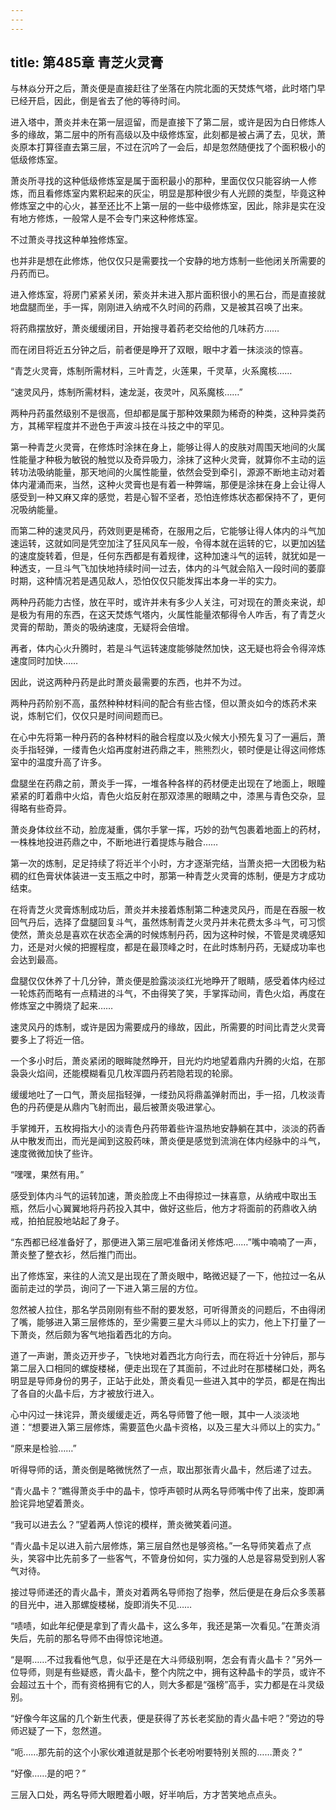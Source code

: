 ```yaml
---
---
---
```

title: 第485章 青芝火灵膏
---



与林焱分开之后，萧炎便是直接赶往了坐落在内院北面的天焚炼气塔，此时塔门早已经开启，因此，倒是省去了他的等待时间。

进入塔中，萧炎并未在第一层逗留，而是直接下了第二层，或许是因为白日修炼人多的缘故，第二层中的所有高级以及中级修炼室，此刻都是被占满了去，见状，萧炎原本打算径直去第三层，不过在沉吟了一会后，却是忽然随便找了个面积极小的低级修炼室。

萧炎所寻找的这种低级修炼室是属于面积最小的那种，里面仅仅只能容纳一人修炼，而且看修炼室内累积起来的灰尘，明显是那种很少有人光顾的类型，毕竟这种修炼室之中的心火，甚至还比不上第一层的一些中级修炼室，因此，除非是实在没有地方修炼，一般常人是不会专门来这种修炼室。

不过萧炎寻找这种单独修炼室。

也并非是想在此修炼，他仅仅只是需要找一个安静的地方炼制一些他闭关所需要的丹药而已。

进入修炼室，将房门紧紧关闭，萦炎并未进入那片面积很小的黑石台，而是直接就地盘腿而坐，手一挥，刚刚进入纳戒不久时间的药鼎，又是被其召唤了出来。

将药鼎摆放好，萧炎缓缓闭目，开始搜寻着药老交给他的几味药方……

而在闭目将近五分钟之后，前者便是睁开了双眼，眼中才着一抹淡淡的惊喜。

“青芝火灵膏，炼制所需材料，三叶青芝，火莲果，千灵草，火系魔核……

“速灵风丹，炼制所需材料，速龙涎，夜灵叶，风系魔核……”

两种丹药虽然级别不是很高，但却都是属于那种效果颇为稀奇的种类，这种异类药方，其稀罕程度并不逊色于声波斗技在斗技之中的罕见。

第一种青芝火灵膏，在修炼时涂抹在身上，能够让得人的皮肤对周围天地间的火属性能量才种极为敏锐的触觉以及奇异吸力，涂抹了这种火灵膏，就算你不主动的运转功法吸纳能量，那天地间的火属性能量，依然会受到牵引，源源不断地主动对着体内灌涌而来，当然，这种火灵膏也是有着一种弊端，那便是涂抹在身上会让得人感受到一种又麻又痒的感觉，若是心智不坚者，恐怕连修炼状态都保持不了，更何况吸纳能量。

而第二种的速灵风丹，药效则更是稀奇，在服用之后，它能够让得人体内的斗气加速运转，这就如同是凭空加注了狂风风车一般，令得本就在运转的它，以更加凶猛的速度旋转着，但是，任何东西都是有着规律，这种加速斗气的运转，就犹如是一种透支，一旦斗气飞加快地持续时间一过去，体内的斗气就会陷入一段时间的萎靡时期，这种情况若是遇见敌人，恐怕仅仅只能发挥出本身一半的实力。

两种丹药能力古怪，放在平时，或许并未有多少人关注，可对现在的萧炎来说，却是极为有用的东西，在这天焚炼气塔内，火属性能量浓郁得令人咋舌，有了青芝火灵膏的帮助，萧炎的吸纳速度，无疑将会倍增。

再者，体内心火升腾时，若是斗气运转速度能够陡然加快，这无疑也将会令得淬炼速度同时加快……

因此，说这两种丹药是此时萧炎最需要的东西，也并不为过。

两种丹药阶别不高，虽然种种材料间的配合有些古怪，但以萧炎如今的炼药术来说，炼制它们，仅仅只是时间间题而已。

在心中先将第一种丹药的各种材料的融合程度以及火候大小预先复习了一遍后，萧炎手指轻弹，一缕青色火焰再度射进药鼎之丰，熊熊烈火，顿时便是让得这间修炼室中的温度升高了许多。

盘腿坐在药鼎之前，萧炎手一挥，一堆各种各样的药材便走出现在了地面上，眼瞳紧紧的盯着鼎中火焰，青色火焰反射在那双漆黑的眼睛之中，漆黑与青色交杂，显得略有些奇异。

萧炎身体纹丝不动，脸庞凝重，偶尔手掌一挥，巧妙的劲气包裹着地面上的药材，一株株地投进药鼎之中，不断地进行着提炼与融合……

第一次的炼制，足足持续了将近半个小时，方才逐渐完结，当萧炎把一大团极为粘稠的红色膏状体装进一支玉瓶之中时，那第一种青芝火灵膏的炼制，便是方才成功结束。

在将青芝火灵膏炼制成功后，萧炎并未接着炼制第二种速灵风丹，而是在吞服一枚回气丹后，选择了盘腿回复斗气，虽然炼制青芝火灵丹并未花费太多斗气，可习惯使然，萧炎总是喜欢在状态全满的时候炼制丹药，因为这种时候，不管是灵魂感知力，还是对火候的把握程度，都是在最顶峰之时，在此时炼制丹药，无疑成功率也会达到最高。

盘腿仅仅休养了十几分钟，萧炎便是脸露淡淡红光地睁开了眼睛，感受着体内经过一轮炼药而略有一点精进的斗气，不由得笑了笑，手掌挥动间，青色火焰，再度在修炼室之中腾烧了起来……

速灵风丹的炼制，或许是因为需要成丹的缘故，因此，所需要的时间比青芝火灵膏要多上了将近一倍。

一个多小时后，萧炎紧闭的眼眸陡然睁开，目光灼灼地望着鼎内升腾的火焰，在那袅袅火焰间，还能模糊看见几枚浑圆丹药若隐若现的轮廓。

缓缓地吐了一口气，萧炎屈指轻弹，一缕劲风将鼎盖弹射而出，手一招，几枚淡青色的丹药便是从鼎内飞射而出，最后被萧炎吸进掌心。

手掌摊开，五枚拇指大小的淡青色丹药带着些许温热地安静躺在其中，淡淡的药香从中散发而出，而光是闻到这股药味，萧炎便是感觉到流淌在体内经脉中的斗气，速度微微加快了些许。

“嘿嘿，果然有用。”

感受到体内斗气的运转加速，萧炎脸庞上不由得掠过一抹喜意，从纳戒中取出玉瓶，然后小心翼翼地将丹药投入其中，做好这些后，他方才将面前的药鼎收入纳戒，拍拍屁股地站起了身子。

“东西都已经准备好了，那便进入第三层吧准备闭关修炼吧……”嘴中喃喃了一声，萧炎整了整衣衫，然后推门而出。

出了修炼室，来往的人流又是出现在了萧炎眼中，略微迟疑了一下，他拉过一名从面前走过的学员，询问了一下进入第三层的方位。

忽然被人拉住，那名学员刚刚有些不耐的要发怒，可听得萧炎的问题后，不由得闭了嘴，能够进入第三层修炼的，至少需要三星大斗师以上的实力，他上下打量了一下萧炎，然后颇为客气地指着西北的方向。

道了一声谢，萧炎迈开步子，飞快地对着西北方向行去，而在将近十分钟后，那与第二层入口相同的螺旋楼梯，便走出现在了其面前，不过此时在那楼梯口处，两名明显是导师身份的男子，正站于此处，萧炎看见一些进入其中的学员，都是在掏出了各自的火晶卡后，方才被放行进入。

心中闪过一抹诧异，萧炎缓缓走近，两名导师瞥了他一眼，其中一人淡淡地道：“想要进入第三层修炼，需要蓝色火晶卡资格，以及三星大斗师以上的实力。”

“原来是检验……”

听得导师的话，萧炎倒是略微恍然了一点，取出那张青火晶卡，然后递了过去。

“青火晶卡？”瞧得萧炎手中的晶卡，惊呼声顿时从两名导师嘴中传了出来，旋即满脸诧异地望着萧炎。

“我可以进去么？”望着两人惊诧的模样，萧炎微笑着问道。

“青火晶卡足以进入前六层修炼，第三层自然也是够资格。”一名导师笑着点了点头，笑容中比先前多了一些客气，不管身份如何，实力强的人总是容易受到别人客气对待。

接过导师递还的青火晶卡，萧炎对着两名导师抱了抱拳，然后便是在身后众多羡慕的目光中，进入那螺旋楼梯，旋即消失不见……

“啧啧，如此年纪便是拿到了青火晶卡，这么多年，我还是第一次看见。”在萧炎消失后，先前的那名导师不由得惊诧地道。

“是啊……不过我看他气息，似乎还是在大斗师级别啊，怎会有青火晶卡？”另外一位导师，则是有些疑惑，青火晶卡，整个内院之中，拥有这种晶卡的学员，或许不会超过五十个，而有资格拥有它的人，则大多都是“强榜”高手，实力都是在斗灵级别。

“好像今年这届的几个新生代表，便是获得了苏长老奖励的青火晶卡吧？”旁边的导师迟疑了一下，忽然道。

“呃……那先前的这个小家伙难道就是那个长老吩咐要特别关照的……萧炎？”

“好像……是的吧？”

三层入口处，两名导师大眼瞪着小眼，好半响后，方才苦笑地点点头。